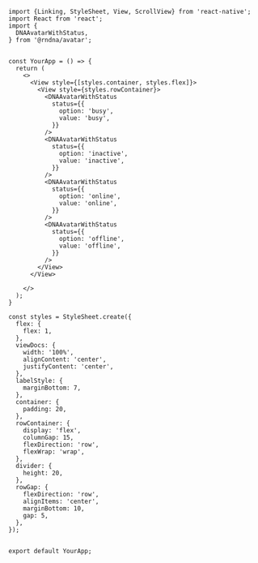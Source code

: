 
```SnackPlayer name=Avatar%20With%20Status&description=This%20is%20a%20description&dependencies=@rndna/avatar,react-native-svg&platform=web
import {Linking, StyleSheet, View, ScrollView} from 'react-native';
import React from 'react';
import {
  DNAAvatarWithStatus,
} from '@rndna/avatar';


const YourApp = () => {
  return (
    <>
      <View style={[styles.container, styles.flex]}>
        <View style={styles.rowContainer}>
          <DNAAvatarWithStatus
            status={{
              option: 'busy',
              value: 'busy',
            }}
          />
          <DNAAvatarWithStatus
            status={{
              option: 'inactive',
              value: 'inactive',
            }}
          />
          <DNAAvatarWithStatus
            status={{
              option: 'online',
              value: 'online',
            }}
          />
          <DNAAvatarWithStatus
            status={{
              option: 'offline',
              value: 'offline',
            }}
          />
        </View>
      </View>

    </>
  );
}

const styles = StyleSheet.create({
  flex: {
    flex: 1,
  },
  viewDocs: {
    width: '100%',
    alignContent: 'center',
    justifyContent: 'center',
  },
  labelStyle: {
    marginBottom: 7,
  },
  container: {
    padding: 20,
  },
  rowContainer: {
    display: 'flex',
    columnGap: 15,
    flexDirection: 'row',
    flexWrap: 'wrap',
  },
  divider: {
    height: 20,
  },
  rowGap: {
    flexDirection: 'row',
    alignItems: 'center',
    marginBottom: 10,
    gap: 5,
  },
});


export default YourApp;
```
